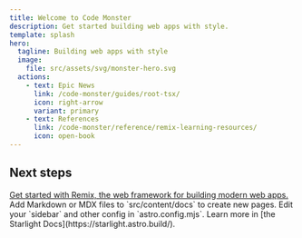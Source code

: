 ```yaml
---
title: Welcome to Code Monster
description: Get started building web apps with style.
template: splash
hero:
  tagline: Building web apps with style
  image:
    file: src/assets/svg/monster-hero.svg
  actions:
    - text: Epic News
      link: /code-monster/guides/root-tsx/
      icon: right-arrow
      variant: primary
    - text: References
      link: /code-monster/reference/remix-learning-resources/
      icon: open-book
---
```



## Next steps

<CardGrid stagger>
  <a href="https://remix.run/">
    <Card title="Learn Remix" icon="puzzle">
      Get started with Remix, the web framework for building modern web apps.
    </Card>
  </a>
  <Card title="Add new content" icon="add-document">
    Add Markdown or MDX files to `src/content/docs` to create new pages.
  </Card>
  <Card title="Configure your site" icon="setting">
    Edit your `sidebar` and other config in `astro.config.mjs`.
  </Card>
  <Card title="Read the docs" icon="open-book">
    Learn more in [the Starlight Docs](https://starlight.astro.build/).
  </Card>
</CardGrid>
